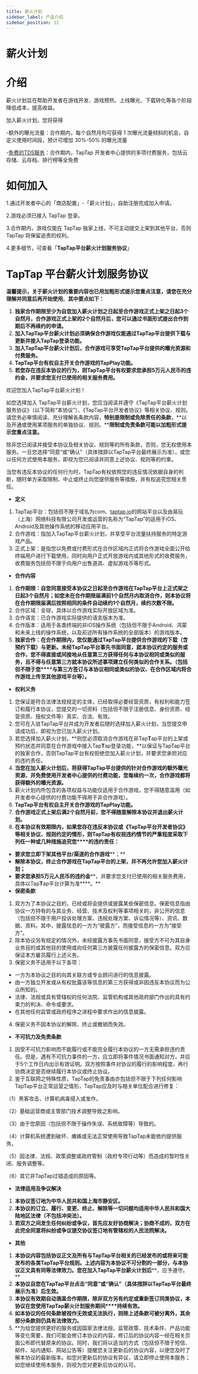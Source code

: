 ```yaml
---
title: 薪火计划
sidebar_label: 产品介绍
sidebar_position: 12
---
```

# 薪火计划

# 介绍

薪火计划旨在帮助开发者在游戏开发、游戏预热、上线曝光、下载转化等各个阶段降低成本，提高收益。

加入薪火计划，您将获得

-额外的曝光流量：合作期内，每个自然月均可获得 1 次曝光流量倾斜的机会，自定义使用时间段，预计可增加 30%-50% 的曝光流量

-[免费的TDS服务](https://developer.taptap.com/docs/sdk)：合作期内，TapTap 开发者中心提供的多项付费服务，包括云存储、云存档、排行榜等全免费

# 如何加入

1.通过开发者中心的「商店配置」-「薪火计划」，自助注册完成加入申请。

2.游戏必须已接入 TapTap 登录。

3.合作期内，游戏仅能在 TapTap 独家上线，不可主动提交上架到其他平台，否则 TapTap 将保留追责的权利。

4.更多细节，可查看「**Tap****T****ap平台薪火计划服务协议**」

# TapTap 平台薪火计划服务协议

**温馨提示，关于薪火计划的重要内容也已用****加粗形式提示您重点注意****，请您在充分理解并同意后再开始使用**。**其中要点如下：**

1. **独家合作期限至少为自您加入薪火计划之日起至合作游戏正式上架之日起3个自然月，合作游戏正式上架的2个自然月后，您可以通过书面形式提出合作到期后不再续约的申请。**
2. **加入Tap****T****ap平台薪火计划必须确保合作游戏仅能通过****TapTap平台提供****下载****与更新****并接入Tap****T****ap登录功能。**
3. **加入Tap****T****ap平台薪火计划后，合作游戏可享受Tap****T****ap平台提供的曝光资源和付费服务。**
4. **Tap****T****ap平台有权自主开关合作游戏的Tap****P****lay功能。**
5. **若您存在违反本协议的行为，则Tap****T****ap平台有权****要求****您****承担5万元人民币的违约金****，并要求您支付已使用的相关服务费用。**

欢迎您加入TapTap平台薪火计划！

如您选择加入 TapTap平台薪火计划，您应当阅读并遵守《TapTap平台薪火计划服务协议》（以下简称“本协议”）、《TapTap平台开发者协议》等相关协议、规则。请您务必审慎阅读、充分理解各条款内容，**特别是限制或免除责任的条款**，**以及开通或使用某项服务的单独协议、规则。****限制或免责条款可能以加粗形式提示您重点注意。**

除非您已阅读并接受本协议及相关协议、规则等的所有条款，否则，您无权使用本服务。一旦您选择“同意”或“确认”（具体措辞以TapTap平台最终展示为准），或您以任何方式使用本服务，即视为您已阅读并同意上述协议、规则等的约束。

当您有违反本协议的任何行为时，TapTap有权依照您的违反情况依据自身的判断，随时单方采取限制、中止或终止向您提供服务等措施，并有权追究您相关责任。

- **定义**

1. TapTap平台：包括但不限于域名为com、[taptap.io](http://taptap.io/)的网站平台以及由易玩（上海）网络科技有限公司开发或运营的名称为“TapTap”的适用于iOS、Android及其他操作系统的移动应用平台。
2. 合作游戏：指加入TapTap平台薪火计划，并享受平台流量扶持服务的特定游戏产品。
3. 正式上架：是指您以免费或付费形式在合作区域内正式将合作游戏全面公开给终端用户进行下载使用，同时向用户正式开放游戏内或其他形式的收费服务，收费服务包括但不限于向用户出售道具、虚拟游戏币等形式。

- **合作内容**

1. **合作期限：自您同意接受本协议之日起至合作游戏在Tap****T****ap平台上正式架之日起****3****个自然月；如您未在合作期限届满前1个自然月内取消合作，则本协议将在合作期限届满后按照相同的条件自动续约****1****个自然月，续约次数不限。**
2. 合作区域：全球，具体以合作游戏实际开放区域为准。
3. 合作语言：已合作游戏实际提供的语言版本为准。
4. 合作版本：适用于各类终端的非iOS操作系统（包括但不限于Android、鸿蒙和未来上线的操作系统，以及前述所有操作系统的全部版本）的游戏版本。
5. **独家合作：在合作期限内，您仅能通过****TapTap平台提供合作游戏的下载（含预约下载）与更新。未经****Tap****T****ap平台****事先书面同意，就本协议约定的服务或合作，****您****不得直接或间接地从任意第三方获得任何与本协议相同或类似的服务，且不得与任意第三方就本协议所述事项建立任何类似的合作关系。（包括但不限于****您****与第三方签订与本协议相同或类似的协议、在合作区域内将合作游戏上传至其他游戏平台等）。**

- **权利义务**

1. 您保证是符合法律法规规定的主体，已经取得必要经营资质，有权利和能力签订和履行本协议，您提交的一切资料（包括但不限于注册信息、身份资质、经营资质、授权文件等）真实、合法、有效。
2. 您可在入驻TapTap平台并成为开发者后随时选择加入薪火计划，当您提交申请成功后，即视为您已加入薪火计划。
3. 若您选择加入薪火计划，**则您必须取消合作游戏在非Tap****T****ap平台的上架或预约状态并同意在合作游戏中接入Tap****T****ap登录功能，**以保证与TapTap平台的独家合作，否则TapTap平台有权拒绝您加入薪火计划，并要求您承担对应的违约责任。
4. **当您在加入薪火计划后，将获得****T****ap****T****ap平台提供的针对合作游戏的额外曝光资源，并免费使用开发者中心提供的付费功能，您每续约一次，合作游戏都将获得额外的曝光资源。**
5. 薪火计划内所包含的各项权益与功能仅适用于合作游戏，您不得随意滥用（如开发者中心提供的付费功能不得用于非合作游戏）。
6. **Tap****T****ap平台有权自主开关合作游戏的****T****ap****P****lay功能。**
7. **合作游戏正式上架后满2个自然月前，您不得随意解除本协议并退出薪火计划。**
8. **在本协议有效期限内，如果您存在违反本协议或《****TapTap平台开发者协议》等相关协议、规则****约定的情形，则Tap****T****ap****有权视违约情节的严重程度采取下列任一种或几种措施追究****您****的违约责任：**

- **要求****您****立即下架其他平台/渠道的合作游戏****；**
- **解除本协议，****终止****合作游戏在TapTap平台的上架，****并不再允许您加入薪火计划****；**
- **要求****您****承担5万元人民币的违约金****，并要求您支付已使用的相关服务费用，具体以Tap****T****ap平台计算为准****。**
- **保密条款**

1. 双方为了本协议之目的，已经或将会提供或披露某些保密信息。保密信息指由协议一方持有的与其业务、经营、技术及权利等事项相关的，非公开的信息（包括但不限于用户投诉处理方案、违规处理方案、诉讼情况等）、资讯、数据、资料。其中，披露信息的一方为“披露方”，而接受信息的一方为“接受方”。
2. 除本协议另有规定的情况外，未经披露方事先书面同意，接受方不可为其自身业务目的或其他目的使用或向任何第三方披露任何披露方的保密信息。双方应保证本方雇员履行上述义务。
3. 保密义务不适用于以下各项：
  - 一方为本协议之目的向其关联方或专业顾问进行的信息披露。
  - 由一方独立开发或从有权批露该等信息的第三方获得或非因违反本协议而为公众所知的。
  - 法律、法规或具有管辖权的任何法院、监管机构或其他政府部门作出的具有约束力的判决、命令或要求。
  - 在其他任何监管或政府程序之进程中要求作出的信息披露。
4. 保密义务不因本协议的解除、终止或撤销而失效。

- **不可抗力及免责条款**

1. 因受不可抗力影响而不能履行或不能完全履行本协议的一方无需承担违约责任。但是，遇有不可抗力事件的一方，应立即将事件情况书面通知对方，并应于5个工作日内出示有效证明。双方按照事件对协议的履行的影响程度，再行协商决定是否继续履行本协议或终止协议。
2. 鉴于互联网之特殊性质，TapTap的免责事由亦包括但不限于下列任何影响TapTap平台正常运营之情形，TapTap应及时与相关单位配合进行修复：

（1）黑客攻击、计算机病毒侵入或发作。

（2）基础运营商或主管部门技术调整导致之影响。

（3）由于您原因（包括但不限于操作失误、系统故障等）导致的。

（4）计算机系统遭到破坏、瘫痪或无法正常使用导致TapTap未能依约提供服务。

（5）因法律、法规、政策调整或政府管制（政府专项行动等）而造成的暂时性关闭、服务调整等。

（6）其它非TapTap过错造成的原因等。

- **法律适用及争议解决**

1. **本协议签订地为中华人民共和国上海市静安区。**
2. **本协议的订立、履行、变更、终止、解除等一切问题均适用中华人民共和国大陆地区法律（不包括冲突法）。**
3. **若双方之间发生任何纠纷或争议，首先应友好协商解决；协商不成的，双方在此完全同意将纠纷或争议提交协议签订地有管辖权的人民法院解决。**

- **其他**

1. **本协议内容包括协议正文及所有与****TapTap平台相关的已经发布的或将来可能发布的各类TapTap平台规则。上述内容为本协议不可分割的一部分，与本协议正文具有同等法律效力。您在****加入****TapTap****平台薪火计划后****，应予遵守。**
2. **本协议自您在TapTap平台点击“同意”或“确认”（具体措辞以TapTap平台最终展示为准）后生效。**
3. **本协议有效期自动涵盖合作期限，****除非双方另有约定或重新签订同类协议，本协议在您使用TapTap****薪火计划服务期间****持续有效。**
4. **如本协议的任何条款被视作无效或无法执行，则除上述条款可被分离外，其余部分条款则仍具有法律效力。**
5. **为给您提供更好的服务或因国家法律法规、监管政策、技术条件、产品功能等变化需要，我们可能会修订本协议的内容，修订后的协议内容一经在相关页面公布即代替原来的协议。同时，我们将以适当的方式（包括但不限于短信、邮件、站内通知、网站公告等）提醒您关注更新后的协议内容，以便您及时了解本协议的最新版本。如您对更新后的协议有异议，请立即停止使用本服务；如您继续使用本服务，则视为您对更新后协议的认可。